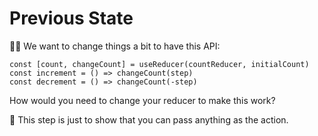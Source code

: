 # Previous State

<EpicVideo url="https://www.epicreact.dev/workshops/advanced-react-apis/previous-state" />

👨‍💼 We want to change things a bit to have this API:

```tsx
const [count, changeCount] = useReducer(countReducer, initialCount)
const increment = () => changeCount(step)
const decrement = () => changeCount(-step)
```

How would you need to change your reducer to make this work?

🦉 This step is just to show that you can pass anything as the action.

